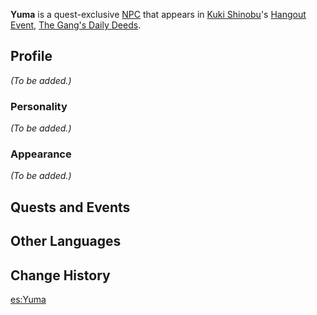 {{Meta
|missing_NPC_profile  = yes
}}
{{Character Infobox
|type             = Quest NPC
|image            = NPC Yuma.png
|region           = Inazuma
|affiliation      = 
|voiceEN          = 
|voiceCN          = 
|voiceJP          = 
}}
'''Yuma''' is a quest-exclusive [[NPC]] that appears in [[Kuki Shinobu]]'s [[Hangout Event]], [[The Gang's Daily Deeds]].

==Profile==
<!--detailed story/lore information goes here-->
''(To be added.)''

===Personality===
''(To be added.)''

===Appearance===
''(To be added.)''

==Quests and Events==
{{Quests and Events}}

==Other Languages==
{{Other Languages
|default_hidden = 1
|en      = Yuma
|zhs     = 由真
|zhs_rm  = Yóuzhēn
|zht     = 由真
|zht_rm  = Yóuzhēn
|ja      = 由真
|ja_rm   = Yuma
|ko      = 유마
|ko_rm   = Yuma
|es      = Yuma
|fr      = Yuma
|ru      = Юма
|th      = Yuma
|vi      = Yuma
|de      = Yuma
|id      = Yuma
|pt      = Yuma
|tr      = Yuma
|it      = Yuma
}}

==Change History==
{{Change History|2.7}}
<!--
==References==
{{Reflist}}
-->
[[es:Yuma]]